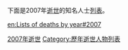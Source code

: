 
{{YearTopicTOC|2007|逝世人物列表}}
{{C21YearInTopic|2007年}}
下面是2007年[[逝世|逝世]]的知名人士[[列表|列表]]。

{{MonthTOC|2007年|逝世人物列表}}
{{各年各月份逝世人物}}
{{Authority control}}

[[Category:2007年逝世|]]
[[Category:歷年逝世人物列表|Category:歷年逝世人物列表]]

[[en:Lists_of_deaths_by_year#2007|en:Lists of deaths by year#2007]]